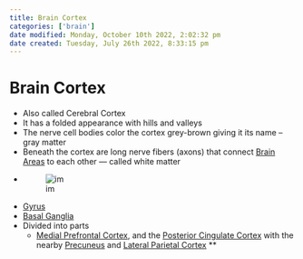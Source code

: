```yaml
---
title: Brain Cortex
categories: ['brain']
date modified: Monday, October 10th 2022, 2:02:32 pm
date created: Tuesday, July 26th 2022, 8:33:15 pm
---
```


# Brain Cortex
- Also called Cerebral Cortex
- It has a folded appearance with hills and valleys
- The nerve cell bodies color the cortex grey-brown giving it its name – gray matter
- Beneath the cortex are long nerve fibers (axons) that connect [Brain Areas](Brain%20Areas.qmd) to each other — called white matter
- ![im](images/Pasted%20image%2020220509155537.png)
- [Gyrus](Gyrus.qmd)
- [Basal Ganglia](Basal%20Ganglia.qmd)
- Divided into parts
	- [Medial Prefrontal Cortex](Medial%20Prefrontal%20Cortex), and the [Posterior Cingulate Cortex](Posterior%20Cingulate%20Cortex) with the nearby [Precuneus](Precuneus) and [Lateral Parietal Cortex](Lateral%20Parietal%20Cortex)
**



